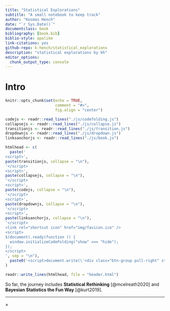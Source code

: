 ```yaml
---
title: "Statistical Explorations"
subtitle: "A small notebook to keep track"
author: "Kosmas Hench"
date: "`r Sys.Date()`"
documentclass: book
bibliography: [book.bib]
biblio-style: apalike
link-citations: yes
github-repo: k-hench/statistical_explorations
description: "statistical explorations by kh"
editor_options: 
  chunk_output_type: console
---
```


# Intro

```r
knitr::opts_chunk$set(echo = TRUE,
                      comment = "#>",
                      fig.align = "center")
```


```r
codejs <- readr::read_lines("./js/codefolding.js")
collapsejs <- readr::read_lines("./js/collapse.js")
transitionjs <- readr::read_lines("./js/transition.js")
dropdownjs <- readr::read_lines("./js/dropdown.js")
linksanchorjs <- readr::read_lines("./js/book.js")

htmlhead <- c(
  paste('
<script>',
paste(transitionjs, collapse = "\n"),
'</script>
<script>',
paste(collapsejs, collapse = "\n"),
'</script>
<script>',
paste(codejs, collapse = "\n"),
'</script>
<script>',
paste(dropdownjs, collapse = "\n"),
'</script>
<script>',
paste(linksanchorjs, collapse = "\n"),
'</script>
<link rel="shortcut icon" href="img/favicon.ico" />
<script>
$(document).ready(function () {
  window.initializeCodeFolding("show" === "hide");
});
</script>
', sep = "\n"),
  paste0('<script>document.write(\'<div class="btn-group pull-right" style="position: absolute; top: 35px; right: 2%; z-index: 10"><button type="button" class="btn btn-default btn-xs dropdown-toggle" data-toggle="dropdown" aria-haspopup="true"aria-expanded="true" data-_extension-text-contrast=""><span>global code</span><span class="caret"></span></button><ul class="dropdown-menu" style="min-width: 50px;"><li><a id="rmd-show-all-code" href="#">Show All</a></li><li><a id="rmd-hide-all-code" href="#">Hide All</a></li></ul></div>\')</script>')
)

readr::write_lines(htmlhead, file = "header.html")
```

So far, the journey includes **Statistical Rethinking** [@mcelreath2020] and **Bayesian Statistics the Fun Way** [@kurt2019].

---

<div id="myModal" class="modal">
  <span class="close">&times;</span>
  <img class="modal-content" id="img01">
  <div id="caption"></div>
</div>

<script src="./js/zoom.js"></script>

